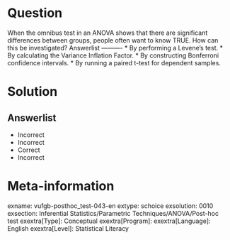 Question
========

When the omnibus test in an ANOVA shows that there are significant differences between groups, people often want to know TRUE. How can this be investigated? 
Answerlist
----------
* By performing a Levene's test.
* By calculating the Variance Inflation Factor.
* By constructing Bonferroni confidence intervals.
* By running a paired t-test for dependent samples.

Solution
========

Answerlist
----------
* Incorrect
* Incorrect
* Correct
* Incorrect

Meta-information
================
exname: vufgb-posthoc_test-043-en
extype: schoice
exsolution: 0010
exsection: Inferential Statistics/Parametric Techniques/ANOVA/Post-hoc test
exextra[Type]: Conceptual
exextra[Program]: 
exextra[Language]: English
exextra[Level]: Statistical Literacy
